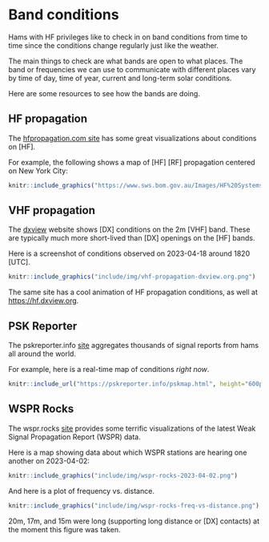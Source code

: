 # Band conditions

Hams with HF privileges like to check in on band conditions from time to time since the conditions change regularly just like the weather.

The main things to check are what bands are open to what places.
The band or frequencies we can use to communicate with different places vary by time of day, time of year, current and long-term solar conditions.

Here are some resources to see how the bands are doing.

## HF propagation {-}

The [hfpropagation.com site](https://www.hfpropagation.com) has some great visualizations about conditions on [HF].

For example, the following shows a map of [HF] [RF] propagation centered on New York City:

```r
knitr::include_graphics("https://www.sws.bom.gov.au/Images/HF%20Systems/Global%20HF/HAP%20Charts/New%20York%20LDOCF.gif")
```

## VHF propagation {-}

The [dxview](https://vhf.dxview.org) website shows [DX] conditions on the 2m [VHF] band.
These are typically much more short-lived than [DX] openings on the [HF] bands.

Here is a screenshot of conditions observed on 2023-04-18 around 1820 [UTC].

```r
knitr::include_graphics("include/img/vhf-propagation-dxview.org.png")
```

The same site has a cool animation of HF propagation conditions, as well at <https://hf.dxview.org>.

## PSK Reporter {-}

The pskreporter.info [site](https://pskreporter.info) aggregates thousands of signal reports from hams all around the world.

For example, here is a real-time map of conditions *right now*.

```r
knitr::include_url("https://pskreporter.info/pskmap.html", height="600px")
```

## WSPR Rocks {-}

The wspr.rocks [site](https://wspr.rocks) provides some terrific visualizations of the latest Weak Signal Propagation Report (WSPR) data.

Here is a map showing data about which WSPR stations are hearing one another on 2023-04-02:

```r
knitr::include_graphics("include/img/wspr-rocks-2023-04-02.png")
```

And here is a plot of frequency vs. distance.

```r
knitr::include_graphics("include/img/wspr-rocks-freq-vs-distance.png")
```

20m, 17m, and 15m were long (supporting long distance or [DX] contacts) at the moment this figure was taken.